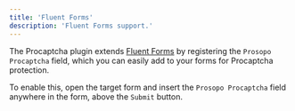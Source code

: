 ```yaml
---
title: 'Fluent Forms'
description: 'Fluent Forms support.'
---
```


The Procaptcha plugin extends [Fluent Forms](https://wordpress.org/plugins/fluentform/) by registering the `Prosopo Procaptcha` field, which you can easily add to your forms for Procaptcha protection.

To enable this, open the target form and insert the `Prosopo Procaptcha` field anywhere in the form, above the `Submit` button.
